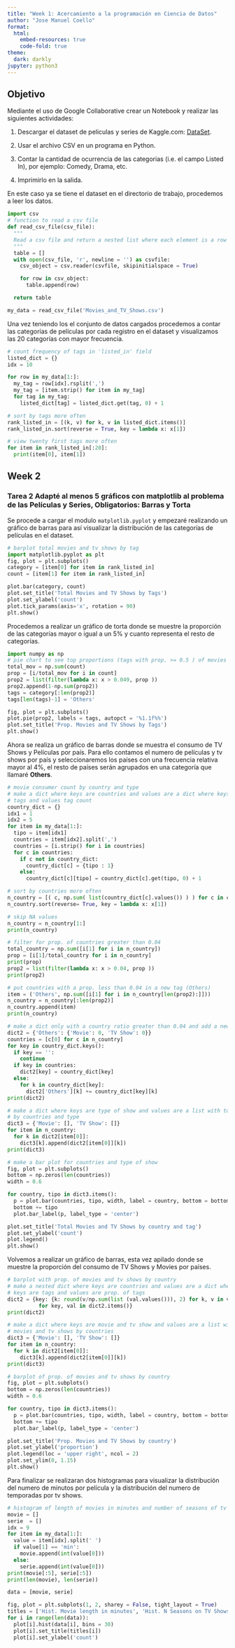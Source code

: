 ```yaml
---
title: "Week 1: Acercamiento a la programación en Ciencia de Datos"
author: "Jose Manuel Coello"
format:
  html:
    embed-resources: true
    code-fold: true
theme: 
  dark: darkly
jupyter: python3
---
```


## Objetivo

Mediante el uso de Google Collaborative crear un Notebook y realizar las siguientes actividades:

1.  Descargar el dataset de peliculas y series de Kaggle.com: [DataSet](https://www.kaggle.com/datasets/krishnaraj30/movies-and-tv-shows).

2.  Usar el archivo CSV en un programa en Python.

3.  Contar la cantidad de ocurrencia de las categorias (i.e. el campo Listed In), por ejemplo: Comedy, Drama, etc.

4.  Imprimirlo en la salida.

En este caso ya se tiene el dataset en el directorio de trabajo, procedemos a leer los datos.

```python
import csv
# function to read a csv file
def read_csv_file(csv_file):
  """
  Read a csv file and return a nested list where each element is a row
  """
  table = []
  with open(csv_file, 'r', newline = '') as csvfile:
    csv_object = csv.reader(csvfile, skipinitialspace = True)

    for row in csv_object:
      table.append(row)

  return table

my_data = read_csv_file('Movies_and_TV_Shows.csv')
```

Una vez teniendo los el conjunto de datos cargados procedemos a contar las categorías de películas por cada registro en el dataset y visualizamos las 20 categorías con mayor frecuencia.

```python
# count frequency of tags in 'listed_in' field
listed_dict = {}
idx = 10

for row in my_data[1:]:
  my_tag = row[idx].rsplit(',')
  my_tag = [item.strip() for item in my_tag]
  for tag in my_tag:
    listed_dict[tag] = listed_dict.get(tag, 0) + 1

# sort by tags more often
rank_listed_in = [(k, v) for k, v in listed_dict.items()]
rank_listed_in.sort(reverse = True, key = lambda x: x[1])

# view twenty first tags more often
for item in rank_listed_in[:20]:
  print(item[0], item[1])
```

## Week 2

### Tarea 2 Adapté al menos 5 gráficos con matplotlib al problema de las Películas y Series, Obligatorios: Barras y Torta

Se procede a cargar el modulo `matplotlib.pyplot` y empezaré realizando un gráfico de barras para así visualizar la distribución de las categorías de películas en el dataset.

```python
# barplot total movies and tv shows by tag
import matplotlib.pyplot as plt
fig, plot = plt.subplots()
category = [item[0] for item in rank_listed_in]
count = [item[1] for item in rank_listed_in]

plot.bar(category, count)
plot.set_title('Total Movies and TV Shows by Tags')
plot.set_ylabel('count')
plot.tick_params(axis='x', rotation = 90)
plt.show()
```

Procedemos a realizar un gráfico de torta donde se muestre la proporción de las categorías mayor o igual a un 5% y cuanto representa el resto de categorías.

```python
import numpy as np
# pie chart to see top proportions (tags with prop. >= 0.5 ) of movies and tv shows
total_mov = np.sum(count)
prop = [i/total_mov for i in count]
prop2 = list(filter(lambda x: x > 0.049, prop ))
prop2.append(1-np.sum(prop2))
tags = category[:len(prop2)]
tags[len(tags)-1] = 'Others'

fig, plot = plt.subplots()
plot.pie(prop2, labels = tags, autopct = '%1.1f%%')
plot.set_title('Prop. Movies and TV Shows by Tags')
plt.show()
```

Ahora se realiza un gráfico de barras donde se muestra el consumo de TV Shows y Películas por país. Para ello contamos el numero de películas y tv shows por país y seleccionaremos los países con una frecuencia relativa mayor al 4%, el resto de países serán agrupados en una categoría que llamaré **Others**.

```python
# movie consumer count by country and type
# make a dict where keys are countries and values are a dict where keys are
# tags and values tag count
country_dict = {}
idx1 = 1
idx2 = 5
for item in my_data[1:]:
  tipo = item[idx1]
  countries = item[idx2].split(',')
  countries = [i.strip() for i in countries]
  for c in countries:
    if c not in country_dict:
      country_dict[c] = {tipo : 1}
    else:
      country_dict[c][tipo] = country_dict[c].get(tipo, 0) + 1

# sort by countries more often
n_country = [( c, np.sum( list(country_dict[c].values()) ) ) for c in country_dict]
n_country.sort(reverse= True, key = lambda x: x[1])

# skip NA values
n_country = n_country[1:]
print(n_country)

# filter for prop. of countries greater than 0.04
total_country = np.sum([i[1] for i in n_country])
prop = [i[1]/total_country for i in n_country]
print(prop)
prop2 = list(filter(lambda x: x > 0.04, prop ))
print(prop2)

# put countries with a prop. less than 0.04 in a new tag (Others)
item = ('Others', np.sum([i[1] for i in n_country[len(prop2):]]))
n_country = n_country[:len(prop2)]
n_country.append(item)
print(n_country)

# make a dict only with a country ratio greater than 0.04 and add a new key 'Others'
dict2 = {'Others': {'Movie': 0, 'TV Show': 0}}
countries = [c[0] for c in n_country]
for key in country_dict.keys():
  if key == '':
    continue
  if key in countries:
    dict2[key] = country_dict[key]
  else:
    for k in country_dict[key]:
      dict2['Others'][k] += country_dict[key][k]
print(dict2)

# make a dict where keys are type of show and values are a list with total shows
# by countries and type
dict3 = {'Movie': [], 'TV Show': []}
for item in n_country:
  for k in dict2[item[0]]:
    dict3[k].append(dict2[item[0]][k])
print(dict3)

# make a bar plot for countries and type of show
fig, plot = plt.subplots()
bottom = np.zeros(len(countries))
width = 0.6

for country, tipo in dict3.items():
  p = plot.bar(countries, tipo, width, label = country, bottom = bottom)
  bottom += tipo
  plot.bar_label(p, label_type = 'center')

plot.set_title('Total Movies and TV Shows by country and tag')
plot.set_ylabel('count')
plot.legend()
plt.show()
```

Volvemos a realizar un gráfico de barras, esta vez apilado donde se muestre la proporción del consumo de TV Shows y Movies por países.

```python
# barplot with prop. of movies and tv shows by country
# make a nested dict where keys are countries and values are a dict where
# keys are tags and values are prop. of tags
dict2 = {key: {k: round(v/np.sum(list (val.values())), 2) for k, v in val.items()}
          for key, val in dict2.items()}
print(dict2)

# make a dict where keys are movie and tv show and values are a list with prop. of
# movies and tv shows by countries
dict3 = {'Movie': [], 'TV Show': []}
for item in n_country:
  for k in dict2[item[0]]:
    dict3[k].append(dict2[item[0]][k])
print(dict3)

# barplot of prop. of movies and tv shows by country
fig, plot = plt.subplots()
bottom = np.zeros(len(countries))
width = 0.6

for country, tipo in dict3.items():
  p = plot.bar(countries, tipo, width, label = country, bottom = bottom)
  bottom += tipo
  plot.bar_label(p, label_type = 'center')

plot.set_title('Prop. Movies and TV Shows by country')
plot.set_ylabel('proportion')
plot.legend(loc = 'upper right', ncol = 2)
plot.set_ylim(0, 1.15)
plt.show()
```

Para finalizar se realizaran dos histogramas para visualizar la distribución del numero de minutos por película y la distribución del numero de temporadas por tv shows.

```python
# histogram of length of movies in minutes and number of seasons of tv shows
movie = []
serie  = []
idx = 9
for item in my_data[1:]:
  value = item[idx].split(' ')
  if value[1] == 'min':
    movie.append(int(value[0]))
  else:
    serie.append(int(value[0]))
print(movie[:5], serie[:5])
print(len(movie), len(serie))

data = [movie, serie]

fig, plot = plt.subplots(1, 2, sharey = False, tight_layout = True)
titles = ['Hist. Movie length in minutes', 'Hist. N Seasons on TV Shows']
for i in range(len(data)):
  plot[i].hist(data[i], bins = 30)
  plot[i].set_title(titles[i])
  plot[i].set_ylabel('count')
```
